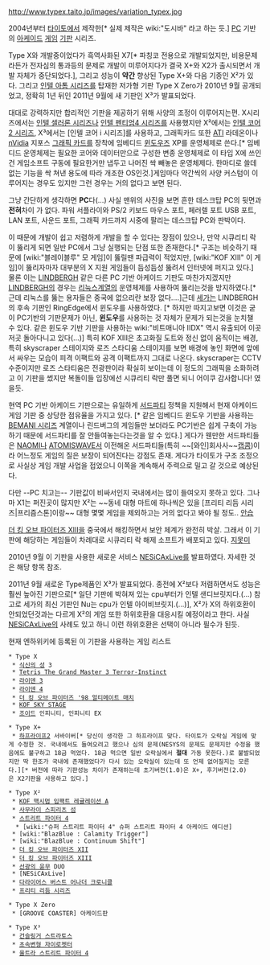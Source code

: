 http://www.typex.taito.jp/images/variation_typex.jpg

2004년부터 [[타이토]]에서 제작한[* 실제 제작은 wiki:"도시바" 라고 하는 듯.] [[PC]] 기반의 [[아케이드]] [[게임]] [[기판]] 시리즈.

Type X와 개발중이었다가 흑역사화된 X7[* 파칭코 전용으로 개발되었지만, 비용문제라든가 전자심의 통과등의 문제로 개발이 미루어지다가 결국 X+와 X2가 출시되면서 개발 자체가 중단되었다.], 그리고 성능이 '''약간''' 향상된 Type X+와 다음 기종인 X²가 있다. 그리고 [[인텔 아톰 시리즈]]를 탑재한 저가형 기판 Type X Zero가 2010년 9월 공개되었고, 정확히 1년 뒤인 2011년 9월에 새 기판인 X³가 발표되었다.

대대로 강력하지만 합리적인 기판을 제공하기 위해 사양의 조정이 이루어지는편. X시리즈에서는 [[인텔 셀러론 시리즈]]나 [[인텔 펜티엄4 시리즈]]를 사용했지만 X²에서는 [[인텔 코어2 시리즈]], X³에서는 [인텔 코어 i 시리즈]를 사용하고, 그래픽카드 또한  [[ATI]] 라데온이나 [[nVidia]] 지포스 [[그래픽 카드]]를 장착에 임베디드 [[윈도우즈]] XP를 운영체제로 쓴다.[* 임베디드 운영체제는 필요한 코어와 데이터만으로 구성한 변종 운영체제로 이 타입 X에 쓰인건 게임소프트 구동에 필요한거만 냅두고 나머진 싹 빼놓은 운영체제다. 한마디로 쓸데 없는 기능을 싹 쳐낸 용도에 따라 개조한 OS인것.]게임마다 약간씩의 사양 커스텀이 이루어지는 경우도 있지만 그런 경우는 거의 없다고 보면 된다.

그냥 간단하게 생각하면 '''PC'''다(...) 사실 맨위의 사진을 보면 흔한 데스크탑 PC의 뒷면과 '''전혀'''차이 가 없다. 파워 서플라이와 PS/2 키보드 마우스 포트, 페러렐 포트 USB 포트, LAN 포트, 사운드 포트, 그래픽 카드까지 시중에 팔리는 데스크탑 PC와 판박이다.

이 때문에 개발이 쉽고 저렴하게 개발을 할 수 있다는 장점이 있으나, 만약 시큐리티 락이 뚫리게 되면 일반 PC에서 그냥 실행되는 단점 또한 존재한다.[* 구조는 비슷하기 때문에 [wiki:"블레이블루" 모 게임]이 뚫릴땐 파급력이 적었지만, [wiki:"KOF XIII" 이 게임]이 뚫리자마자 대부분의 X 지원 게임들이 듬성듬성 뚫려서 인터넷에 퍼지고 있다.] 물론 이는 [[LINDBERGH]] 같은 다른 PC 기반 아케이드 기판도 마찬가지겠지만 [[LINDBERGH]]의 경우는 [[리눅스]]계열의 운영체제를 사용하여 뚫리는것을 방지하였다.[* 근데 리눅스를 뚫는 용자들은 중국에 없으리란 보장 없다....]근데 [[세가]]는 LINDBERGH의 후속 기판인 RingEdge에서 윈도우를 사용하였다. [* 하지만 따지고보면 이것은 굳이 PC기반의 기판문제가 아닌, '''윈도우'''를 사용하는 것 자체가 문제가 되는것을 눈치챌 수 있다. 같은 윈도우 기반 기판을 사용하는 wiki:"비트매니아 IIDX" 역시 유출되어 이곳저곳 돌아다니고 있다(...)] 특히 KOF XIII은 초고화질 도트와 정신 없이 움직이는 배경, 특히 skyscraper 스테이지와 로즈 스타디움 스테이지를 보면 배경에 놓인 화면에 앞에서 싸우는 모습이 피격 이팩트와 공격 이팩트까지 그대로 나온다. skyscraper는 CCTV수준이지만 로즈 스타티움은 전광판이라 확실히 보이는데 이 정도의 그래픽을 소화하려고 이 기판을 썼지만 복돌이들 입장에선 시큐리티 락만 풀면 되니 어이쿠 감사합니다! 였을듯.

현역 PC 기반 아케이드 기판으로는 유일하게 [[서드파티]] 정책을 지원해서 현재 아케이드 게임 기판 중 상당한 점유율을 가지고 있다. [* 같은 임베디드 윈도우 기반을 사용하는 [[BEMANI 시리즈]] 계열이나 린드버그의 게임들만 보더라도 PC기반은 쉽게 구축이 가능하기 때문에 서드파티를 잘 안들여놓는다는것을 알 수 있다.] 게다가 웬만한 서드파티들은 [[NAOMI]]나 [[ATOMISWAVE]]서 이전해온 서드파티들(특히 ~~[와인]회사사~~[[캡콤]])이라 어느정도 게임의 질은 보장이 되어진다는 강점도 존재. 게다가 타이토가 구조 조정으로 사실상 게임 개발 사업을 접었으니 이쪽을 계속해서 주력으로 밀고 갈 것으로 예상된다.

다만 --PC 치고는-- 기판값이 비싸서인지 국내에서는 많이 들여오지 못하고 있다. 그나마 X1는 퍼진곳이 많지만 X²는 ~~동네 대형 마트에 하나씩은 있을 [프리티 리듬 시리즈|프리즘스톤]이랑~~ 대형 몇몇 게임을 제외하고는 거의 없다고 봐야 될 정도.. [[안습]]

[[더 킹 오브 파이터즈 XIII]]을 중국에서 해킹하면서 보안 체계가 완전히 박살. 그래서 이 기판에 해당하는 게임들이 차례대로 시큐리티 락 해제 소프트가 배포되고 있다. [[지못미]]

2010년 9월 이 기판을 사용한 새로운 서비스 [[NESiCAxLive]]를 발표하였다. 자세한 것은 해당 항목 참조.

2011년 9월 새로운 Type제품인 X³가 발표되었다. 종전에 X²보다 저렴하면서도 성능은 훨씬 높아진 기판으로[* 일단 기판에 박혀져 있는 cpu부터가 인텔 샌디브릿지다.(...) 참고로 세가의 최신 기판인 Nu는 cpu가 인텔 아이비브릿지.(...)], X²가 X의 하위호환이 안되었던것과는 다르게 X²의 게임 또한 하위호환을 대응시킬 예정이라고 한다. 사실 [[NESiCAxLive]]의 사례도 있고 하니 이런 하위호환은 선택이 아니라 필수가 된듯.


현재 엔하위키에 등록된 이 기판을 사용하는 게임 리스트
 * Type X
  * [[식신의 성]] 3
  * [[Tetris The Grand Master 3 Terror-Instinct]]
  * [[라이덴 3]]
  * [[라이덴 4]]
  * [[더 킹 오브 파이터즈 '98 얼티메이트 매치]]
  * [[KOF SKY STAGE]]
  * [[조이드]] 인피니티, 인피니티 EX

 * Type X+
  * [[하프라이프2]] 서바이버[* 당신이 생각한 그 하프라이프 맞다. 타이토가 오락실 게임에 맞게 수정한 것. 국내에서도 들여오려고 했으나 심의 문제(NESYS의 문제도 문제지만 수정을 했음에도 불구하고 18금 먹었다. 18금 먹으면 일반 오락실에서 '''절대''' 가동 못한다.)로 불발되었지만 딱 한조가 국내에 존재했었다가 다시 있는 오락실이 있는데 또 언제 없어질지는 모른다.][* 버전에 따라 기판성능 차이가 존재하는데 초기버전(1.0)은 X+, 후기버전(2.0)은 X2기판을 사용하고 있다.]

 * Type X²
  * [[KOF 맥시멈 임팩트 레귤레이션 A]]
  * [[사무라이 스피리츠 섬]]
  * [[스트리트 파이터 4]]
   * [wiki:"슈퍼 스트리트 파이터 4" 슈퍼 스트리트 파이터 4 아케이드 에디션]
  * [wiki:"BlazBlue : Calamity Trigger"]
  * [wiki:"BlazBlue : Continuum Shift"]
  * [[더 킹 오브 파이터즈 XII]]
  * [[더 킹 오브 파이터즈 XIII]]
  * [[선광의 윤무]] DUO
  * [NESiCAxLive]
  * [[다라이어스 버스트 어나더 크로니클]]
  * [[프리티 리듬 시리즈]]

 * Type X Zero
  * [GROOVE COASTER] 아케이드판

 * Type X³
  * [[건슬링거 스트라토스]]
  * [[초속변형 자이로젯터]]
  * [[울트라 스트리트 파이터 4]]
